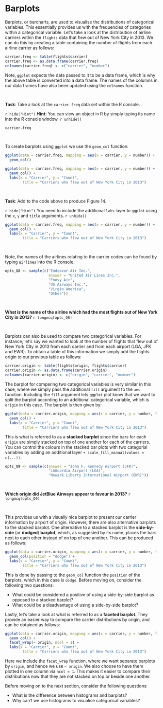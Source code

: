 # Barplots {-}

Barplots, or barcharts, are used to visualise the distributions of categorical variables. This essentially provides us with the frequencies of categories within a categorical variable. Let's take a look at the distribution of airline carriers within the `flights` data that flew out of New York City in 2013. We can do this by creating a table containing the number of flights from each airline carrier as follows:

```r
carrier.freq <- table(flights$carrier)
carrier.freq <- as.data.frame(carrier.freq)
colnames(carrier.freq) <- c("carrier", "number")
```

Note, `ggplot` expects the data passed to it to be a data frame, which is why the above table is converted into a data frame. The names of the columns in our data frames have also been updated using the `colnames` function.

<br>

**Task**: Take a look at the `carrier.freq` data set within the R console.

`r hide("Hint")`
**Hint:** You can view an object in R by simply typing its name into the R console window.
`r unhide()`

```r
carrier.freq
```

<br>

To create barplots using `ggplot` we use the `geom_col` function:

```r
ggplot(data = carrier.freq, mapping = aes(x = carrier, y = number)) +
  geom_col()
```

```r
ggplot(data = carrier.freq, mapping = aes(x = carrier, y = number)) +
  geom_col() +
  labs(x = "Carrier", y = "Count",
        title = "Carriers who flew out of New York City in 2013") 
```

<br>

**Task**: Add to the code above to produce Figure 14.

`r hide("Hint")`
You need to include the additional `labs` layer to `ggplot` using the `x`, `y` and `title` arguments.
`r unhide()`

```r
ggplot(data = carrier.freq, mapping = aes(x = carrier, y = number)) +
  geom_col() +
  labs(x = "Carrier", y = "Count",
        title = "Carriers who flew out of New York City in 2013") 
```

<br>

Note, the names of the airlines relating to the carrier codes can be found by typing `airlines` into the R console.

```r
opts_Q8 <- sample(c("Endeavor Air Inc.",
                    answer = "United Air Lines Inc.",
                    "Enovy Air",
                    "US Airways Inc.",
                    "Virgin America",
                    "Other"))
```

<br>

**What is the name of the airline which had the most flights out of New York City in 2013?**
`r longmcq(opts_Q8)`

<br>

Barplots can also be used to compare two categorical variables. For instance, let's say we wanted to look at the number of flights that flew out of New York City in 2013 from each carrier and from each airport (LGA, JFK and EWR). To obtain a table of this information we simply add the flights origin to our previous table as follows:

```r
carrier.origin <- table(flights$origin, flights$carrier)
carrier.origin <- as.data.frame(carrier.origin)
colnames(carrier.origin) <- c("origin", "carrier", "number")
```

The barplot for comparing two categorical variables is very similar in this case, where we simply pass the additional `fill` argument to the `aes` function. Including the `fill` argument lets `ggplot` plot know that we want to split the barplot according to an additional categorical variable, which is `origin` in this case. The barplot is then given by:

```r
ggplot(data = carrier.origin, mapping = aes(x = carrier, y = number, fill = origin)) +
  geom_col() +
  labs(x = "Carrier", y = "Count",
        title = "Carriers who flew out of New York City in 2013") 
```

This is what is referred to as a **stacked barplot** since the bars for each `origin` are simply stacked on top of one another for each of the carriers.  You can control the colours in the stacked bar plots with two categorial variables by adding an additional layer `+ scale_fill_manual(values = c(...))`. 


```r
opts_Q9 <- sample(c(answer = "John F. Kennedy Airport (JFK)",
                    "LAGuardia Airport (LGA)",
                    "Newark Liberty International Airport (EWR)"))
```

<br>

**Which origin did JetBlue Airways appear to favour in 2013?**
`r longmcq(opts_Q9)`

<br>

This provides us with a visually nice barplot to present our carrier information by airport of origin. However, there are also alternative barplots to the stacked barplot. One alternative to a stacked barplot is the **side-by-side** (or **dodged**) **barplot**, which, as suggested by its name, places the bars next to each other instead of on top of one another. This can be produced as follows:

```r
ggplot(data = carrier.origin, mapping = aes(x = carrier, y = number, fill = origin)) +
  geom_col(position = "dodge") +
  labs(x = "Carrier", y = "Count",
        title = "Carriers who flew out of New York City in 2013") 
```

This is done by passing to the `geom_col` function the `position` of the barplots, which in this case is `dodge`. Before moving on, consider the following two questions:

  * What could be considered a positive of using a side-by-side barplot as opposed to a stacked barplot?
  * What could be a disadvantage of using a side-by-side barplot?

Lastly, let's take a look at what is referred to as a **faceted barplot**. They provide an easier way to compare the carrier distributions by origin, and can be obtained as follows:

```r
ggplot(data = carrier.origin, mapping = aes(x = carrier, y = number, fill = origin)) +
  geom_col() +
  facet_wrap(~ origin, ncol = 1) +
  labs(x = "Carrier", y = "Count",
        title = "Carriers who flew out of New York City in 2013") 
```

Here we include the `facet_wrap` function, where we want separate barplots by `origin`, and hence we use `~ origin`. We also choose to have them plotted in one column via `ncol = 1`. This makes it easier to compare their distributions now that they are not stacked on top or beside one another.

Before moving on to the next section, consider the following questions:

  * What is the difference between histograms and barplots?
  * Why can't we use histograms to visualise categorical variables?

<br>
<br>

